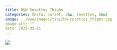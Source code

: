 ```yaml
---
title: B&W Rosettes Thighs
categories: [nsfw, corset, b&w, rosettes, b&w]
image: ../www/images/ties/bw-rosettes_thighs.jpg
image-alt: ""
date: 2025-03-21
---
```



![](../www/images/ties/bw-rosettes_thighs.jpg)

